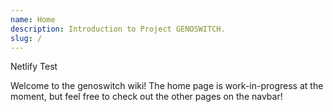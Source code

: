 ```yaml
---
name: Home
description: Introduction to Project GENOSWITCH.
slug: /
---
```


Netlify Test

Welcome to the genoswitch wiki! The home page is work-in-progress at the moment, but feel free to check out the other pages on the navbar!
